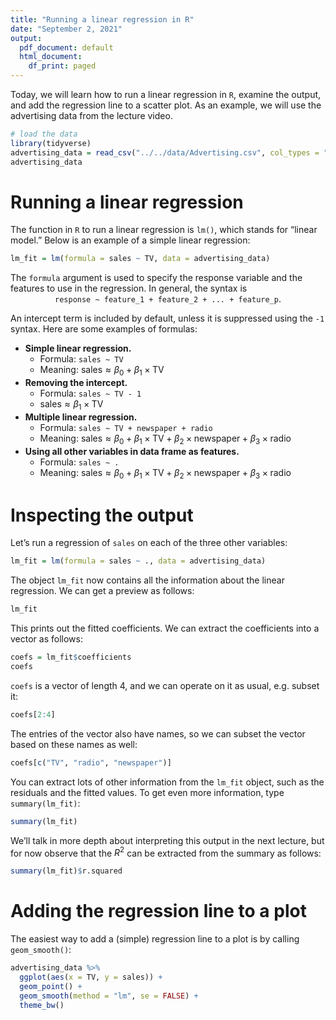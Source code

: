 ```yaml
---
title: "Running a linear regression in R"
date: "September 2, 2021"
output:
  pdf_document: default
  html_document:
    df_print: paged
---
```


Today, we will learn how to run a linear regression in `R`, examine the output, and add the regression line to a scatter plot. As an example, we will use the advertising data from the lecture video.

```r
# load the data
library(tidyverse)
advertising_data = read_csv("../../data/Advertising.csv", col_types = "-dddd") 
advertising_data
```

# Running a linear regression

The function in `R` to run a linear regression is `lm()`, which stands for "linear model." Below is an example of a simple linear regression:
```r
lm_fit = lm(formula = sales ~ TV, data = advertising_data)
```

The `formula` argument is used to specify the response variable and the features to use in the regression. In general, the syntax is 
<center> `response ~ feature_1 + feature_2 + ... + feature_p`. </center>

An intercept term is included by default, unless it is suppressed using the `-1` syntax. Here are some examples of formulas:

  * **Simple linear regression.** 
    - Formula: `sales ~ TV`
    - Meaning: $\text{sales} \approx \beta_0 + \beta_1 \times \text{TV}$
  * **Removing the intercept.** 
    - Formula: `sales ~ TV - 1` 
    - $\text{sales} \approx \beta_1 \times \text{TV}$
  * **Multiple linear regression.** 
    - Formula: `sales ~ TV + newspaper + radio` 
    - Meaning: $\text{sales} \approx \beta_0 + \beta_1 \times \text{TV} + \beta_2 \times \text{newspaper} + \beta_3 \times \text{radio}$
  * **Using all other variables in data frame as features.** 
    - Formula: `sales ~ .`
    - Meaning: $\text{sales} \approx \beta_0 + \beta_1 \times \text{TV} + \beta_2 \times \text{newspaper} + \beta_3 \times \text{radio}$

# Inspecting the output

Let's run a regression of `sales` on each of the three other variables:
```r
lm_fit = lm(formula = sales ~ ., data = advertising_data)
```

The object `lm_fit` now contains all the information about the linear regression. We can get a preview as follows:
```r
lm_fit
```
This prints out the fitted coefficients. We can extract the coefficients into a vector as follows:
```r
coefs = lm_fit$coefficients
coefs
```
`coefs` is a vector of length 4, and we can operate on it as usual, e.g. subset it:
```r
coefs[2:4]
```
The entries of the vector also have names, so we can subset the vector based on these names as well:
```r
coefs[c("TV", "radio", "newspaper")]
```
You can extract lots of other information from the `lm_fit` object, such as the residuals and the fitted values. To get even more information, type `summary(lm_fit)`:
```r
summary(lm_fit)
```

We'll talk in more depth about interpreting this output in the next lecture, but for now observe that the $R^2$ can be extracted from the summary as follows:
```r
summary(lm_fit)$r.squared
```


# Adding the regression line to a plot
The easiest way to add a (simple) regression line to a plot is by calling `geom_smooth()`:
```r
advertising_data %>%
  ggplot(aes(x = TV, y = sales)) + 
  geom_point() + 
  geom_smooth(method = "lm", se = FALSE) + 
  theme_bw()
```